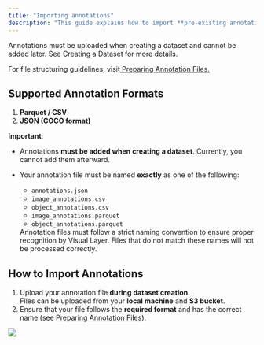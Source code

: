 ```yaml
---
title: "Importing annotations"
description: "This guide explains how to import **pre-existing annotation files** into Visual Layer. If you already have labeled datasets, you can upload them in supported formats to integrate with your dataset seamlessly"
---
```


<Note>
Annotations must be uploaded when creating a dataset and cannot be added later. See Creating a Dataset for more details.
</Note>

For file structuring guidelines, visit[ Preparing Annotation Files.](<>)

## Supported Annotation Formats

1. **Parquet / CSV**
2. **JSON (COCO format)**

 **Important**: 

- Annotations **must be added when creating a dataset**. Currently, you cannot add them afterward.
- Your annotation file must be named **exactly** as one of the following:
  - `annotations.json`
  - `image_annotations.csv`
  - `object_annotations.csv`
  - `image_annotations.parquet`
  - `object_annotations.parquet`  
   
   <Card title="Why is this important?">
   Annotation files must follow a strict naming convention to ensure proper recognition by Visual Layer. Files that do not match these names will not be processed correctly.
   </Card>

## How to Import Annotations

1. Upload your annotation file **during dataset creation**.  
   Files can be uploaded from your **local machine** and **S3 bucket**.
2. Ensure that your file follows the **required format** and has the correct name (see [Preparing Annotation Files](<>)).

![](https://files.readme.io/e76e5a9d515f756143072f47d2ef7320856c99bb64cec6da5859677bd2eda88a-image.png)
